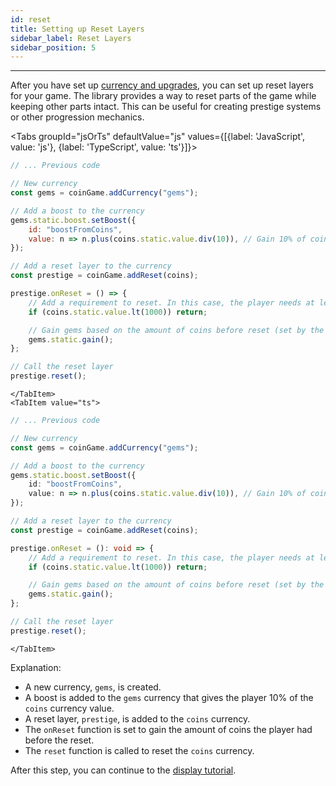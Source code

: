 ```yaml
---
id: reset
title: Setting up Reset Layers
sidebar_label: Reset Layers
sidebar_position: 5
---
```



---

After you have set up [currency and upgrades](./currency), you can set up reset layers for your game. The library provides a way to reset parts of the game while keeping other parts intact. This can be useful for creating prestige systems or other progression mechanics.

<Tabs groupId="jsOrTs" defaultValue="js" values={[{label: 'JavaScript', value: 'js'}, {label: 'TypeScript', value: 'ts'}]}>
    <TabItem value="js">
```js title="script.js"
// ... Previous code

// New currency
const gems = coinGame.addCurrency("gems");

// Add a boost to the currency
gems.static.boost.setBoost({
    id: "boostFromCoins",
    value: n => n.plus(coins.static.value.div(10)), // Gain 10% of coins
});

// Add a reset layer to the currency
const prestige = coinGame.addReset(coins);

prestige.onReset = () => {
    // Add a requirement to reset. In this case, the player needs at least 1000 coins to reset
    if (coins.static.value.lt(1000)) return;

    // Gain gems based on the amount of coins before reset (set by the boost)
    gems.static.gain();
};

// Call the reset layer
prestige.reset();
```
    </TabItem>
    <TabItem value="ts">
```ts title="script.ts"
// ... Previous code

// New currency
const gems = coinGame.addCurrency("gems");

// Add a boost to the currency
gems.static.boost.setBoost({
    id: "boostFromCoins",
    value: n => n.plus(coins.static.value.div(10)), // Gain 10% of coins
});

// Add a reset layer to the currency
const prestige = coinGame.addReset(coins);

prestige.onReset = (): void => {
    // Add a requirement to reset. In this case, the player needs at least 1000 coins to reset
    if (coins.static.value.lt(1000)) return;

    // Gain gems based on the amount of coins before reset (set by the boost)
    gems.static.gain();
};

// Call the reset layer
prestige.reset();
```
    </TabItem>
</Tabs>

Explanation:
- A new currency, `gems`, is created.
- A boost is added to the `gems` currency that gives the player 10% of the `coins` currency value.
- A reset layer, `prestige`, is added to the `coins` currency.
- The `onReset` function is set to gain the amount of coins the player had before the reset.
- The `reset` function is called to reset the `coins` currency.

After this step, you can continue to the [display tutorial](./display).
